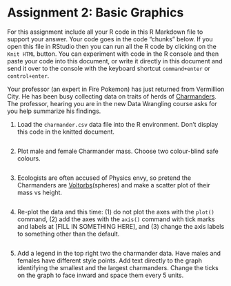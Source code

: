 # Assignment 2: Basic Graphics

For this assignment include all your R code in this R Markdown file to support your answer. Your code goes in the code "chunks" below. If you open this file in RStudio then you can run all the R code by clicking on the `Knit HTML` button. You can experiment with code in the R console and then paste your code into this document, or write it directly in this document and send it over to the console with the keyboard shortcut `command+enter` or `control+enter`.

Your professor (an expert in Fire Pokemon) has just returned from Vermillion City. He has been busy collecting data on traits of herds of [Charmanders](http://pokemon.wikia.com/wiki/Charmander). The professor, hearing you are in the new Data Wrangling course asks for you help summarize his findings.

1. Load the `charmander.csv` data file into the R environment. Don't display this code in the knitted document.

```r

```

2. Plot male and female Charmander mass. Choose two colour-blind safe colours.

```r

```

3. Ecologists are often accused of Physics envy, so pretend the Charmanders are [Voltorbs](http://pokemon.wikia.com/wiki/Voltorb)(spheres) and make a scatter plot of their mass vs height. 

```r

```

4. Re-plot the data and this time: (1) do not plot the axes with the `plot()` command, (2) add the axes with the `axis()` command with tick marks and labels at [FILL IN SOMETHING HERE], and (3) change the axis labels to something other than the default.

```r

```

5. Add a legend in the top right two the charmander data. Have males and females have different style points. Add text directly to the graph identifying the smallest and the largest charmanders. Change the ticks on the graph to face inward and space them every 5 units.

```r

```
